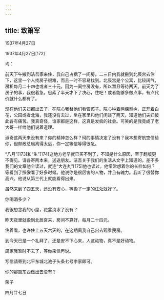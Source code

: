 ```yaml
---
---
---
```

title: 致箫军
---




1937年4月27日


1937年4月27日[172]


均：

前天下午搬到洁吾家来住，我自己占据了一间房。二三日内我就搬到北辰宫去住下，这里一个人找房子很难，而且一时不容易找到。北辰宫是个公寓，比较阔气，房租每月二十四也或者三十元，因为一间空房没有，所以暂且等待两天。前天为了房子的事，我很着急。思索了半天才下了决心，住吧！或者能够多做点事，有点代价就什么都有了。

现在他们夫妇都出去了，在院心我替他们看管孩子。院心种着两棵梨树，正开着白花，公园或者北海，我还没有去过，坐在家里和他们闲谈了两天，知道他们夫妇彼此各有痛苦。我真奇怪，谁家都是这样，这真是发疯的社会。可笑的是我竟成了老大哥一样给他们说着道理。

淑奇这两天来没有来？你的精神怎么样？珂的事情决定了没有？我本想寄航空信给你，但邮政总局离得太远，你一定等信等得很急。

“八月”[173]和“生”[174]这地方老早就已买不到了，不知是什么原因，至于翻版更不得见。请各寄两本来，送送朋友。洁吾关于我们的生活从文字上知道的。差不多我们的文章他全读过，就连“大连丸”[175]他也读过，他常常想着你的长样如何？等看到了照像看了好多时候。他说你是很厉害的人物，并且有魄力。我听了很替你高兴。他说从第三代上就能看得出来。

虽然来到了四五天，还没有安心，等搬了一定的住处就好了。

你喝酒多少？

我很想念我的小屋，花盆浇水了没有？

昨天夜里就搬到北辰宫来，房间不算好，每月二十四元。

住着看，也许住上五天六天的，在这期间我自己出去观看民房。

到今天已是一个礼拜了，还是安不下心来，人这动物，真不是好动物。

周家我暂时不去了，等你来信再说。

写信请寄到北平东城北池子头条七号李家即可。

你的那篇东西做出去没有？

荣子

四月廿七日